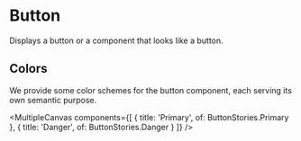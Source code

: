 
<Meta of={ButtonStories} />

# Button

Displays a button or a component that looks like a button.

## Colors

We provide some color schemes for the button component, each serving its own semantic purpose.

<MultipleCanvas
  components={[
    { title: 'Primary', of: ButtonStories.Primary },
    { title: 'Danger', of: ButtonStories.Danger }
  ]}
/>
